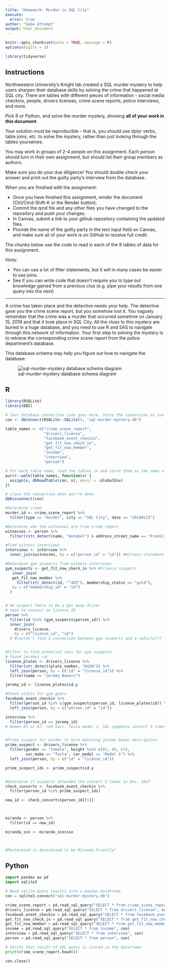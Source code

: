 ```yaml
---
title: "Homework: Murder in SQL City"
execute:
  error: true
author: "Gabe Attempt"
output: html_document
---
```


```r
knitr::opts_chunk$set(echo = TRUE, message = F)
options(digits = 3)

library(tidyverse)
```

## Instructions
Northwestern University's Knight lab created a SQL murder mystery to help users sharpen their database skills by solving the crime that happened at SQL city. There are tables with different pieces of information - social media checkins, people, drivers licenses, crime scene reports, police interviews, and more. 

Pick R or Python, and solve the murder mystery, showing **all of your work in this document**. 

Your solution must be reproducible -- that is, you should use dplyr verbs, table joins, etc. to solve the mystery, rather than just looking through the tables yourselves.

You may work in groups of 2-4 people on this assignment. Each person should turn in their own assignment, but should list their group members as authors.

Make sure you do your due diligence! You should double check your answer and print out the guilty party's interview from the database.

When you are finished with the assignment: 

- Once you have finished this assignment, render the document (Ctrl/Cmd-Shift-K or the Render button). 
- Commit the qmd file and any other files you have changed to the repository and push your changes.
- In Canvas, submit a link to your github repository containing the updated files.
- Provide the name of the guilty party in the text input field on Canvas, and make sure all of your work is on GitHub to receive full credit.

The chunks below use the code to read in each of the 8 tables of data for this assignment.

Hints:

- You can use a lot of filter statements, but it will in many cases be easier to use joins. 
- See if you can write code that doesn't require you to type out knowledge gained from a previous clue (e.g. pipe your results from one query into the next)


***

A crime has taken place and the detective needs your help. The detective gave you the crime scene report, but you somehow lost it. You vaguely remember that the crime was a murder that occurred sometime on January 15, 2018 and that it took place in SQL City. All the clues to this mystery are buried in a huge database, and you need to use R and SAS to navigate through this network of information. Your first step to solving the mystery is to retrieve the corresponding crime scene report from the police department's database. 

This database schema may help you figure out how to navigate the database:

![sql-murder-mystery database schema diagram](https://github.com/NUKnightLab/sql-mysteries/blob/master/schema.png?raw=true)

## R
```r
library(RSQLite)
library(DBI)

# Your database connection code goes here. Store the connection as con 
con <- dbConnect(RSQLite::SQLite(), "sql-murder-mystery.db")

table_names <- c("crime_scene_report", 
                 "drivers_license", 
                 "facebook_event_checkin",
                 "get_fit_now_check_in", 
                 "get_fit_now_member", 
                 "income", 
                 "interview",
                 "person")

# For each table name, read the tables in and store them as the name of the table
purrr::walk(table_names, function(x) {
  assign(x, dbReadTable(con, x), envir = .GlobalEnv)
})

# close the connection when you're done
dbDisconnect(con)
```

```r

#Determine crime
murder_id <- crime_scene_report %>% 
  filter(type == "murder", city == "SQL City", date == "20180115")

#Determine who the witnesses are from crime report
witnesses <- person %>% 
  filter((str_detect(name, "Annabel") & address_street_name == "Franklin Ave") | (address_street_name == "Northwestern Dr" & address_number == "4919"))

#Find witness interviews
interviews <- interview %>% 
  inner_join(witnesses, by = c("person_id" = "id")) #Witness statements

#Determine gym suspects from witness interviews
gym_suspects <- get_fit_now_check_in %>% #Primary suspects
   inner_join(
   get_fit_now_member %>% 
     filter(str_detect(id, "^48Z"), membership_status == "gold"),
   by = c("membership_id" = "id")
  )


# We suspect there to be a get away driver
# need to connect on license ID
person %>% 
  filter(id %in% (gym_suspects$person_id)) %>% 
  inner_join(
    drivers_license,
    by = c("license_id", "id")
  ) #Couldn't find a connection between gym suspects and a vehicle???


#Filter to find potential cars for gym suspects
# Found jeremys car
license_plates <- drivers_license %>% 
  filter(str_detect(plate_number, "H42W")) %>% 
  left_join(person, by = c("id" = "license_id")) %>% 
  filter(name == "Jeremy Bowers")

jeremy_id <- license_plates$id.y

#Check alibis for gym goers
facebook_event_checkin %>% 
  filter(person_id %in% c(gym_suspects$person_id, license_plates$id)) %>% 
  left_join(person, by = c("person_id" = "id"))

interview %>% 
  filter(person_id == jeremy_id)
# Women 65 or 67, red hair, tesla model s, SQL symphony concert 3 times in dec 2017


#Prime suspect for murder to hire matching jeremy bower description
prime_suspect <- drivers_license %>% 
  filter(gender == "female", height %in% c(65, 66, 67), 
         car_make == "Tesla", car_model == "Model S") %>% 
  left_join(person, by = c("id" = "license_id"))

prime_suspect_ids <- prime_suspect$id.y


#Determine if suspects attended the concert 3 times in Dec. 2017
check_concerts <- facebook_event_checkin %>% 
  filter(person_id %in% prime_suspect_ids)

new_id <- check_concerts$person_id[[1]]



miranda <- person %>%
  filter(id == new_id)

miranda_ssn <- miranda_ssn$ssn



#Mastermind is determined to be Miranda Priestly!
```









## Python

```python
import pandas as pd
import sqlite3

# Read sqlite query results into a pandas DataFrame
con = sqlite3.connect("sql-murder-mystery.db")

crime_scene_report = pd.read_sql_query("SELECT * from crime_scene_report", con)
drivers_license = pd.read_sql_query("SELECT * from drivers_license", con)
facebook_event_checkin = pd.read_sql_query("SELECT * from facebook_event_checkin", con)
get_fit_now_check_in = pd.read_sql_query("SELECT * from get_fit_now_check_in", con)
get_fit_now_member = pd.read_sql_query("SELECT * from get_fit_now_member", con)
income = pd.read_sql_query("SELECT * from income", con)
interview = pd.read_sql_query("SELECT * from interview", con)
person = pd.read_sql_query("SELECT * from person", con)

# Verify that result of SQL query is stored in the dataframe
print(crime_scene_report.head())

con.close()
```
